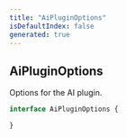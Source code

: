 ```yaml
---
title: "AiPluginOptions"
isDefaultIndex: false
generated: true
---
```



<!-- This file was generated from the CommandKit source. Do not modify. Instead, re-run the "docgen" script -->


## AiPluginOptions

<GenerationInfo sourceFile="packages/ai/src/types.ts" sourceLine="43" packageName="@commandkit/ai" />

Options for the AI plugin.

```ts title="Signature"
interface AiPluginOptions {

}
```
